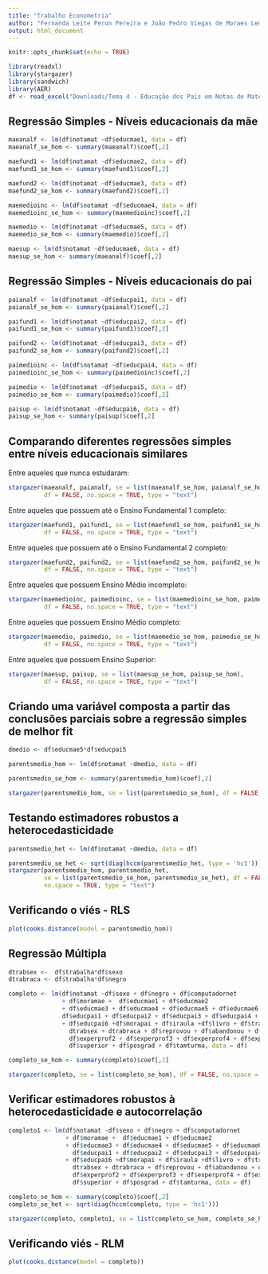```yaml
---
title: "Trabalho Econometria"
author: "Fernanda Leite Peron Pereira e João Pedro Viegas de Moraes Leme"
output: html_document
---
```


```r
knitr::opts_chunk$set(echo = TRUE)
```


```r
library(readxl)
library(stargazer)
library(sandwich)
library(AER)
df <- read_excel("Downloads/Tema 4 - Educação dos Pais em Notas de Matemática.xlsx")

```

## Regressão Simples - Níveis educacionais da mãe

```r
maeanalf <- lm(df$notamat ~df$educmae1, data = df)
maeanalf_se_hom <- summary(maeanalf)$coef[,2]

maefund1 <- lm(df$notamat ~df$educmae2, data = df)
maefund1_se_hom <- summary(maefund1)$coef[,2]

maefund2 <- lm(df$notamat ~df$educmae3, data = df)
maefund2_se_hom <- summary(maefund2)$coef[,2]

maemedioinc <- lm(df$notamat ~df$educmae4, data = df)
maemedioinc_se_hom <- summary(maemedioinc)$coef[,2]

maemedio <- lm(df$notamat ~df$educmae5, data = df)
maemedio_se_hom <- summary(maemedio)$coef[,2]

maesup <- lm(df$notamat ~df$educmae6, data = df)
maesup_se_hom <- summary(maeanalf)$coef[,2]
```

## Regressão Simples - Níveis educacionais do pai

```r
paianalf <- lm(df$notamat ~df$educpai1, data = df)
paianalf_se_hom <- summary(paianalf)$coef[,2]

paifund1 <- lm(df$notamat ~df$educpai2, data = df)
paifund1_se_hom <- summary(paifund1)$coef[,2]

paifund2 <- lm(df$notamat ~df$educpai3, data = df)
paifund2_se_hom <- summary(paifund2)$coef[,2]

paimedioinc <- lm(df$notamat ~df$educpai4, data = df)
paimedioinc_se_hom <- summary(paimedioinc)$coef[,2]

paimedio <- lm(df$notamat ~df$educpai5, data = df)
paimedio_se_hom <- summary(paimedio)$coef[,2]

paisup <- lm(df$notamat ~df$educpai6, data = df)
paisup_se_hom <- summary(paisup)$coef[,2]
```

## Comparando diferentes regressões simples entre níveis educacionais similares

Entre aqueles que nunca estudaram:

```r
stargazer(maeanalf, paianalf, se = list(maeanalf_se_hom, paianalf_se_hom),
          df = FALSE, no.space = TRUE, type = "text")
```

Entre aqueles que possuem até o Ensino Fundamental 1 completo:

```r
stargazer(maefund1, paifund1, se = list(maefund1_se_hom, paifund1_se_hom),
          df = FALSE, no.space = TRUE, type = "text")
```

Entre aqueles que possuem até o Ensino Fundamental 2 completo:

```r
stargazer(maefund2, paifund2, se = list(maefund2_se_hom, paifund2_se_hom),
          df = FALSE, no.space = TRUE, type = "text")
```

Entre aqueles que possuem Ensino Médio incompleto:

```r
stargazer(maemedioinc, paimedioinc, se = list(maemedioinc_se_hom, paimedioinc_se_hom),
          df = FALSE, no.space = TRUE, type = "text")
```

Entre aqueles que possuem Ensino Médio completo:

```r
stargazer(maemedio, paimedio, se = list(maemedio_se_hom, paimedio_se_hom),
          df = FALSE, no.space = TRUE, type = "text")
```

Entre aqueles que possuem Ensino Superior:

```r
stargazer(maesup, paisup, se = list(maesup_se_hom, paisup_se_hom),
          df = FALSE, no.space = TRUE, type = "text")
```

## Criando uma variável composta a partir das conclusões parciais sobre a regressão simples de melhor fit

```r

dmedio <- df$educmae5*df$educpai5

parentsmedio_hom <- lm(df$notamat ~dmedio, data = df)

parentsmedio_se_hom <- summary(parentsmedio_hom)$coef[,2]

stargazer(parentsmedio_hom, se = list(parentsmedio_se_hom), df = FALSE, no.space = TRUE, type = "text")

```

## Testando estimadores robustos a heterocedasticidade

```r
parentsmedio_het <- lm(df$notamat ~dmedio, data = df)

parentsmedio_se_het <- sqrt(diag(hccm(parentsmedio_het, type = 'hc1')))
stargazer(parentsmedio_hom, parentsmedio_het,
          se = list(parentsmedio_se_hom, parentsmedio_se_het), df = FALSE, 
          no.space = TRUE, type = "text")
```

## Verificando o viés - RLS
```r
plot(cooks.distance(model = parentsmedio_hom))
```

## Regressão Múltipla 

```r
dtrabsex <-  df$trabalha*df$sexo
dtrabraca <- df$trabalha*df$negro

completo <- lm(df$notamat ~df$sexo + df$negro + df$computadornet
               + df$moramae +  df$educmae1 + df$educmae2
               + df$educmae3 + df$educmae4 + df$educmae5 + df$educmae6 +
               df$educpai1 + df$educpai2 + df$educpai3 + df$educpai4 + df$educpai5
               + df$educpai6 +df$morapai + df$iraula +df$livro + df$trabalha +
                 dtrabsex + dtrabraca + df$reprovou + df$abandonou + df$experprof1 +
                 df$experprof2 + df$experprof3 + df$experprof4 + df$experprof5 +
                 df$superior + df$posgrad + df$tamturma, data = df)

completo_se_hom <- summary(completo)$coef[,2] 

stargazer(completo, se = list(completo_se_hom), df = FALSE, no.space = TRUE, type = "text" )
```

## Verificar estimadores robustos à heterocedasticidade e autocorrelação

```r
completo1 <- lm(df$notamat ~df$sexo + df$negro + df$computadornet
                + df$moramae +  df$educmae1 + df$educmae2
                + df$educmae3 + df$educmae4 + df$educmae5 + df$educmae6 +
                  df$educpai1 + df$educpai2 + df$educpai3 + df$educpai4 + df$educpai5
                + df$educpai6 +df$morapai + df$iraula +df$livro + df$trabalha +
                  dtrabsex + dtrabraca + df$reprovou + df$abandonou + df$experprof1 +
                  df$experprof2 + df$experprof3 + df$experprof4 + df$experprof5 +
                  df$superior + df$posgrad + df$tamturma, data = df)

completo_se_hom <- summary(completo)$coef[,2] 
completo_se_het <- sqrt(diag(hccm(completo, type = 'hc1')))

stargazer(completo, completo1, se = list(completo_se_hom, completo_se_het), df = FALSE, no.space = TRUE, type = "text")
```

## Verificando viés - RLM

```r
plot(cooks.distance(model = completo))
```
